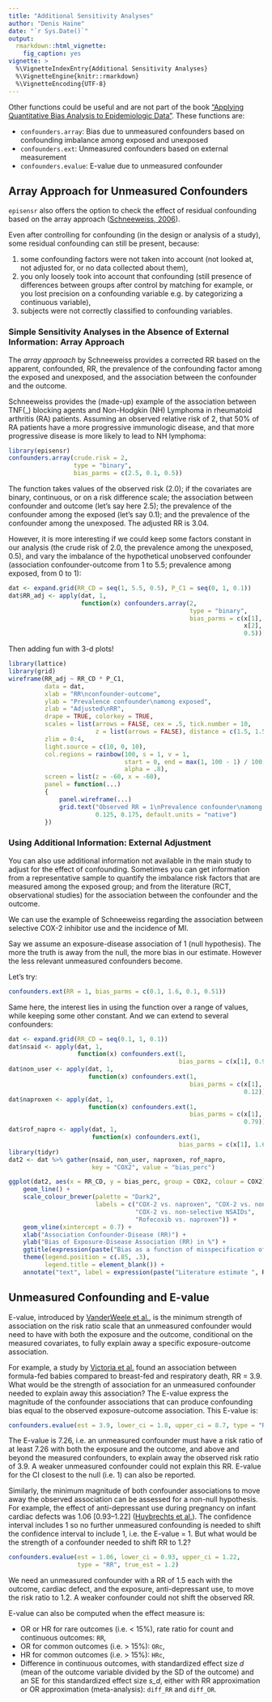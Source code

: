 ```yaml
---
title: "Additional Sensitivity Analyses"
author: "Denis Haine"
date: "`r Sys.Date()`"
output:
  rmarkdown::html_vignette:
    fig_caption: yes
vignette: >
  %\VignetteIndexEntry{Additional Sensitivity Analyses}
  %\VignetteEngine{knitr::rmarkdown}
  %\VignetteEncoding{UTF-8}
---
```


Other functions could be useful and are not part of the book
["Applying Quantitative Bias Analysis to Epidemiologic
Data"](https://link.springer.com/book/10.1007/978-3-030-82673-4).
These functions are:

* `confounders.array`: Bias due to unmeasured confounders based on confounding imbalance among exposed and unexposed
* `confounders.ext`: Unmeasured confounders based on external measurement
* `confounders.evalue`: E-value due to unmeasured confounder

## Array Approach for Unmeasured Confounders

`episensr` also offers the option to check the effect of residual confounding
based on the array approach ([Schneeweiss,
2006](https://onlinelibrary.wiley.com/doi/abs/10.1002/pds.1200)).

Even after controlling for confounding (in the design or analysis of a study),
some residual confounding  can still be present, because:

1. some confounding factors were not taken into account (not looked at, not
    adjusted for, or no data collected about them),
2. you only loosely took into account that confounding (still presence of
    differences between groups after control by matching for example, or you
    lost precision on a confounding variable e.g. by categorizing a continuous
    variable),
3. subjects were not correctly classified to confounding variables.

### Simple Sensitivity Analyses in the Absence of External Information: Array Approach

The *array approach* by Schneeweiss provides a corrected RR based on the
apparent, confounded, RR, the prevalence of the confounding factor among the
exposed and unexposed, and the association between the confounder and the outcome.

Schneeweiss provides the (made-up) example of the association between
TNF\(_\alpha\) blocking agents and Non-Hodgkin (NH) Lymphoma in rheumatoid
arthritis (RA) patients.
Assuming an observed relative risk of 2, that 50% of RA patients have a more
progressive immunologic disease, and that more progressive disease is more
likely to lead to NH lymphoma:

```r
library(episensr)
confounders.array(crude.risk = 2,
                  type = "binary",
                  bias_parms = c(2.5, 0.1, 0.5))
```

The function takes values of the observed risk (2.0); if the covariates are
binary, continuous, or on a risk difference scale; the association between
confounder and outcome (let's say here 2.5); the prevalence of the confounder
among the exposed (let's say 0.1); and the prevalence of the confounder among
the unexposed.
The adjusted RR is 3.04.

However, it is more interesting if we could keep some factors constant in our
analysis (the crude risk of 2.0, the prevalence among the unexposed, 0.5), and
vary the imbalance of the hypothetical unobserved confounder (association
confounder-outcome from 1 to 5.5; prevalence among exposed, from 0 to 1):

```r
dat <- expand.grid(RR_CD = seq(1, 5.5, 0.5), P_C1 = seq(0, 1, 0.1))
dat$RR_adj <- apply(dat, 1,
                    function(x) confounders.array(2,
                                                  type = "binary",
                                                  bias_parms = c(x[1],
                                                                 x[2],
                                                                 0.5))[[3]][1])
```

Then adding fun with 3-d plots!

```r
library(lattice)
library(grid)
wireframe(RR_adj ~ RR_CD * P_C1,
          data = dat,
          xlab = "RR\nconfounder-outcome",
          ylab = "Prevalence confounder\namong exposed",
          zlab = "Adjusted\nRR",
          drape = TRUE, colorkey = TRUE,
          scales = list(arrows = FALSE, cex = .5, tick.number = 10,
                        z = list(arrows = FALSE), distance = c(1.5, 1.5, 1.5)),
          zlim = 0:4,
          light.source = c(10, 0, 10),
          col.regions = rainbow(100, s = 1, v = 1,
                                start = 0, end = max(1, 100 - 1) / 100,
                                alpha = .8),
          screen = list(z = -60, x = -60),
          panel = function(...)
          {
              panel.wireframe(...)
              grid.text("Observed RR = 1\nPrevalence confounder\namong unexposed = 0.5",
                        0.125, 0.175, default.units = "native")
          })
```

### Using Additional Information: External Adjustment

You can also use additional information not available in the main study to
adjust for the effect of confounding.
Sometimes you can get information from a representative sample to quantify the
imbalance risk factors that are measured among the exposed group; and from the
literature (RCT, observational studies) for the association between the
confounder and the outcome.

We can use the example of Schneeweiss regarding the association between
selective COX-2 inhibitor use and the incidence of MI.

Say we assume an exposure-disease association of 1 (null hypothesis).
The more the truth is away from the null, the more bias in our estimate.
However the less relevant unmeasured confounders become.

Let's try:

```r
confounders.ext(RR = 1, bias_parms = c(0.1, 1.6, 0.1, 0.51))
```

Same here, the interest lies in using the function over a range of values, while
keeping some other constant.
And we can extend to several confounders:

```r
dat <- expand.grid(RR_CD = seq(0.1, 1, 0.1))
dat$nsaid <- apply(dat, 1,
                   function(x) confounders.ext(1,
                                               bias_parms = c(x[1], 0.9, 0.1, 0.4))[[3]][2])
dat$non_user <- apply(dat, 1,
                      function(x) confounders.ext(1,
                                                  bias_parms = c(x[1], 1.03, 0.09,
                                                                 0.12))[[3]][2])
dat$naproxen <- apply(dat, 1,
                      function(x) confounders.ext(1,
                                                  bias_parms = c(x[1], 1.15, 0.09,
                                                                 0.79))[[3]][2])
dat$rof_napro <- apply(dat, 1,
                       function(x) confounders.ext(1,
                                               bias_parms = c(x[1], 1.6, 0.1, 0.51))[[3]][2])
library(tidyr)
dat2 <- dat %>% gather(nsaid, non_user, naproxen, rof_napro,
                       key = "COX2", value = "bias_perc")

ggplot(dat2, aes(x = RR_CD, y = bias_perc, group = COX2, colour = COX2)) +
    geom_line() +
    scale_colour_brewer(palette = "Dark2",
                        labels = c("COX-2 vs. naproxen", "COX-2 vs. non-users",
                                   "COX-2 vs. non-selective NSAIDs",
                                   "Rofecoxib vs. naproxen")) +
    geom_vline(xintercept = 0.7) +
    xlab("Association Confounder-Disease (RR)") +
    ylab("Bias of Exposure-Disease Association (RR) in %") +
    ggtitle(expression(paste("Bias as a function of misspecification of the ", RR[CD], " from the literature"))) +
    theme(legend.position = c(.85, .3),
          legend.title = element_blank()) +
    annotate("text", label = expression(paste("Literature estimate ", RR[CD], " = 0.7")), x = 0.6, y = -3.75)
```

## Unmeasured Confounding and E-value

E-value, introduced by [VanderWeele et
al.](https://pubmed.ncbi.nlm.nih.gov/28693043/), is the minimum strength
of association on the risk ratio scale that an unmeasured confounder would need
to have with both the exposure and the outcome, conditional on the measured
covariates, to fully explain away a specific exposure-outcome association.

For example, a study by [Victoria et
al.](https://www.thelancet.com/journals/lancet/article/PIIS0140-6736(87)90902-0/fulltext)
found an association between formula-fed babies compared to breast-fed and
respiratory death, RR = 3.9. What would be the strength of association for an
unmeasured confounder needed to explain away this association? The E-value
express the magnitude of the confounder associations that can produce
confounding bias equal to the observed exposure-outcome association. This E-value is:

```r
confounders.evalue(est = 3.9, lower_ci = 1.8, upper_ci = 8.7, type = "RR")
```

The E-value is 7.26, i.e. an unmeasured confounder must have a risk ratio of at
least 7.26 with both the exposure and the outcome, and above and beyond the
measured confounders, to explain away the observed risk ratio of 3.9. A weaker
unmeasured confounder could not explain this RR. E-value for the CI closest to
the null (i.e. 1) can also be reported.

Similarly, the minimum magnitude of both confounder associations to move away
the observed association can be assessed for a non-null hypothesis. For example, the
effect of anti-depressant use during pregnancy on infant cardiac defects was
1.06 [0.93--1.22] ([Huybrechts et
al.](https://www.nejm.org/doi/full/10.1056/NEJMoa1312828)). The confidence
interval includes 1 so no further unmeasured confounding is needed to shift the
confidence interval to include 1, i.e. the E-value = 1. But what would be the
strength of a confounder needed to shift RR to 1.2?

```r
confounders.evalue(est = 1.06, lower_ci = 0.93, upper_ci = 1.22,
                   type = "RR", true_est = 1.2)
```

We need an unmeasured confounder with a RR of 1.5 each with the outcome, cardiac
defect, and the exposure, anti-depressant use, to move the risk ratio to 1.2. A
weaker confounder could not shift the observed RR.

E-value can also be computed when the effect measure is:

* OR or HR for rare outcomes (i.e. < 15%), rate ratio for count and continuous
  outcomes: `RR`,
* OR for common outcomes (i.e. > 15%): `ORc`,
* HR for common outcomes (i.e. > 15%): `HRc`,
* Difference in continuous outcomes, with standardized effect size *d* (mean of
  the outcome variable divided by the SD of the outcome) and an SE for this
  standardized effect size *s_d*, either with RR approximation or OR
  approximation (meta-analysis): `diff_RR` and `diff_OR`.
